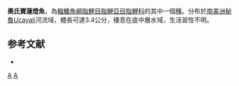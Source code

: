 {{Speciesbox 
| taxon = Cheirodon ortegai
| status = NE
| status_system = IUCN3.1
| authority =  [[Vari|Vari]] & [[Géry|Géry]], 1980
| synonyms = 
}}
'''奧氏寶蓮燈魚'''，為[[輻鰭魚綱|輻鰭魚綱]][[脂鯉目|脂鯉目]][[脂鯉亞目|脂鯉亞目]][[脂鯉科|脂鯉科]]的其中一個[[種|種]]。分布於[[南美洲|南美洲]][[秘魯|秘魯]]Ucayali河流域，體長可達3.4公分，棲息在底中層水域，生活習性不明。

==参考文献==
{{refbegin}}
*{{FishBase_species|genus=Cheirodon|species=ortegai|year=2014|month=1}}
{{refend}}

{{Taxonbar|from=Q6420952}}

[[Category:寶蓮燈魚屬|A]]
[[Category:1980年描述的鱼类|A]]


{{魚類小作品}}